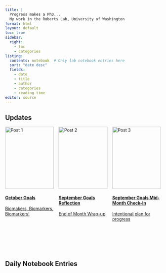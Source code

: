 ```yaml
---
title: |
  Progress makes a PhD...
  My work in the Roberts Lab, University of Washington
format: html
layout: default
toc: true
sidebar:
  right:
    - toc
    - categories
listing:
  contents: notebook  # Only lab notebook entries here
  sort: "date desc"
  fields: 
    - date
    - title
    - author
    - categories
    - reading-time
editor: source
---
```


## Updates

```{=html}
<div class="card-grid" style="display: flex; gap: 1rem; flex-wrap: wrap;">

  <div class="card" style="flex: 1; max-width: 300px; min-height: 400px; display: flex; flex-direction: column; justify-content: space-between;">
    <a href="updates/post20241001.qmd"> 
      <img src="images/mussels.jpg" alt="Post 1" style="width: 100%; height: 200px; object-fit: cover;"/> <!-- Image scaled to fit -->
      <div>
        <h4><b>October Goals</b></h4>
        <p>Biomakers, Biomarkers, Biomarkers!</p>
      </div>
    </a>
  </div>

  <div class="card" style="flex: 1; max-width: 300px; min-height: 400px; display: flex; flex-direction: column; justify-content: space-between;">
    <a href="updates/post20240930.qmd"> 
      <img src="images/bloodStar.png" alt="Post 2" style="width: 100%; height: 200px; object-fit: cover;"/> <!-- Image scaled to fit -->
      <div>
        <h4><b>September Goals Reflection</b></h4>
        <p>End of Month Wrap-up</p>
      </div>
    </a>
  </div>

  <div class="card" style="flex: 1; max-width: 300px; min-height: 400px; display: flex; flex-direction: column; justify-content: space-between;">
    <a href="updates/post20240917.qmd"> 
      <img src="images/chiton.png" alt="Post 3" style="width: 100%; height: 200px; object-fit: cover;"/> <!-- Image scaled to fit -->
      <div>
        <h4><b>September Goals Mid-Month Check-In</b></h4>
        <p>Intentional plan for progress</p>
      </div>
    </a>
  </div>

</div>
```
## Daily Notebook Entries

<!-- The listing feature will automatically generate the list of posts -->

